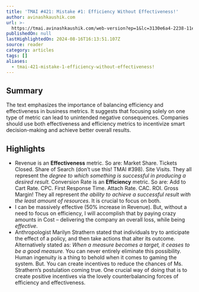 ```yaml
---
title: 'TMAI #421: Mistake #1: Efficiency Without Effectiveness!'
author: avinashkaushik.com
url: >-
  https://tmai.avinashkaushik.com/web-version?ep=1&lc=3130e6a4-2238-11ee-9e85-fb91de59307b&p=3ef5ef18-5adc-11ef-93b6-5fbda1b2b5ae&pt=campaign&t=1723713690&s=b56e29e61c49d5157a43097521e91ac98e6bee91d6d6785310aa888c9cf8d728
publishedOn: null
lastHighlightedOn: 2024-08-16T16:13:51.107Z
source: reader
category: articles
tags: []
aliases:
  - tmai-421-mistake-1-efficiency-without-effectiveness!
---
```

## Summary

The text emphasizes the importance of balancing efficiency and effectiveness in business metrics. It suggests that focusing solely on one type of metric can lead to unintended negative consequences. Companies should use both effectiveness and efficiency metrics to incentivize smart decision-making and achieve better overall results.

## Highlights
- Revenue is an **Effectiveness** metric. 
  So are: Market Share. Tickets Closed. Share of Search (don’t use this! TMAI #398). Site Visits. 
  They all represent the *degree to which something is successful in producing a desired result.* 
  Conversion Rate is an **Efficiency** metric. 
  So are: Add to Cart Rate. CPC. First Response Time. Attach Rate. CAC. ROI. Gross Margin! 
  They all represent *the ability to achieve a successful result with the least amount of resources*. 
  It is crucial to focus on both.
- I can be massively effective (50% increase in Revenue). But, without a need to focus on efficiency, I will accomplish that by paying crazy amounts in Cost – delivering the company an overall loss, while being *effective*.
- Anthropologist Marilyn Strathern stated that individuals try to anticipate the effect of a policy, and then take actions that alter its outcome. Alternatively stated as: 
  *When a measure becomes a target, it ceases to be a good measure.* 
  You can never entirely eliminate this possibility. Human ingenuity is a thing to behold when it comes to gaming the system. 
  But. You can create incentives to reduce the chances of Ms. Strathern’s postulation coming true. One crucial way of doing that is to create positive incentives via the lovely counterbalancing forces of efficiency and effectiveness.

